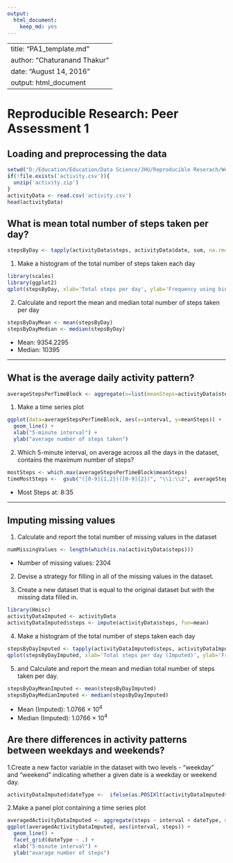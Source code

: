---
output: 
  html_document: 
    keep_md: yes
---

--
title: "PA1_template.md"
author: "Chaturanand Thakur"
date: "August 14, 2016"
output: html_document
---

# Reproducible Research: Peer Assessment 1


## Loading and preprocessing the data


```{r,histogram1, echo=TRUE}
setwd("D:/Education/Education/Data Science/JHU/Reproducible Reserach/Week2")
if(!file.exists('activity.csv')){
  unzip('activity.zip')
}
activityData <- read.csv('activity.csv')
head(activityData)
```



## What is mean total number of steps taken per day?
  
```{r, echo=TRUE}
stepsByDay <- tapply(activityData$steps, activityData$date, sum, na.rm=TRUE)
```

1. Make a histogram of the total number of steps taken each day

```{r, echo=TRUE}
library(scales)
library(ggplot2)
qplot(stepsByDay, xlab='Total steps per day', ylab='Frequency using binwith 500', binwidth=500)

```

2. Calculate and report the mean and median total number of steps taken per day

```{r, echo=TRUE}
stepsByDayMean <- mean(stepsByDay)
stepsByDayMedian <- median(stepsByDay)
```
* Mean: 9354.2295
* Median:  10395

-----
  

## What is the average daily activity pattern?
```{r, echo=TRUE}
averageStepsPerTimeBlock <- aggregate(x=list(meanSteps=activityData$steps), by=list(interval=activityData$interval), FUN=mean, na.rm=TRUE)
```


1. Make a time series plot

```{r, echo=TRUE}
ggplot(data=averageStepsPerTimeBlock, aes(x=interval, y=meanSteps)) +
  geom_line() +
  xlab("5-minute interval") +
  ylab("average number of steps taken") 

```


2. Which 5-minute interval, on average across all the days in the dataset, contains the maximum number of steps?

```{r, echo=TRUE}
mostSteps <- which.max(averageStepsPerTimeBlock$meanSteps)
timeMostSteps <-  gsub("([0-9]{1,2})([0-9]{2})", "\\1:\\2", averageStepsPerTimeBlock[mostSteps,'interval'])

```

* Most Steps at: 8:35

----
## Imputing missing values
1. Calculate and report the total number of missing values in the dataset 
  
```{r, echo=TRUE}
numMissingValues <- length(which(is.na(activityData$steps)))
```

* Number of missing values: 2304

2. Devise a strategy for filling in all of the missing values in the dataset.


3. Create a new dataset that is equal to the original dataset but with the missing data filled in.

```{r, message=FALSE, echo=TRUE}
library(Hmisc)
activityDataImputed <- activityData
activityDataImputed$steps <- impute(activityData$steps, fun=mean)
```

4. Make a histogram of the total number of steps taken each day 

```{r, echo=TRUE}
stepsByDayImputed <- tapply(activityDataImputed$steps, activityDataImputed$date, sum)
qplot(stepsByDayImputed, xlab='Total steps per day (Imputed)', ylab='Frequency using binwith 500', binwidth=500)
```



5. and Calculate and report the mean and median total number of steps taken per day. 

```{r, echo=TRUE}
stepsByDayMeanImputed <- mean(stepsByDayImputed)
stepsByDayMedianImputed <- median(stepsByDayImputed)
```
* Mean (Imputed): 1.0766 &times; 10<sup>4</sup>
* Median (Imputed):  1.0766 &times; 10<sup>4</sup>
  

## Are there differences in activity patterns between weekdays and weekends?
1.Create a new factor variable in the dataset with two levels - "weekday" and "weekend" indicating whether a given date is a weekday or weekend day.
  
  
```{r, echo=TRUE}
activityDataImputed$dateType <-  ifelse(as.POSIXlt(activityDataImputed$date)$wday %in% c(0,6), 'weekend', 'weekday')
```

2.Make a panel plot containing a time series plot


```{r, echo=TRUE}
averagedActivityDataImputed <- aggregate(steps ~ interval + dateType, data=activityDataImputed, mean)
ggplot(averagedActivityDataImputed, aes(interval, steps)) + 
  geom_line() + 
  facet_grid(dateType ~ .) +
  xlab("5-minute interval") + 
  ylab("avarage number of steps")
```

